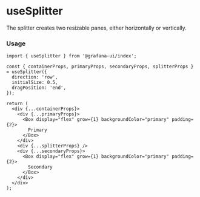 
# useSplitter

The splitter creates two resizable panes, either horizontally or vertically.

### Usage

```tsx
import { useSplitter } from '@grafana-ui/index';

const { containerProps, primaryProps, secondaryProps, splitterProps } = useSplitter({
  direction: 'row',
  initialSize: 0.5,
  dragPosition: 'end',
});

return (
  <div {...containerProps}>
    <div {...primaryProps}>
      <Box display="flex" grow={1} backgroundColor="primary" padding={2}>
        Primary
      </Box>
    </div>
    <div {...splitterProps} />
    <div {...secondaryProps}>
      <Box display="flex" grow={1} backgroundColor="primary" padding={2}>
        Secondary
      </Box>
    </div>
  </div>
);
```
